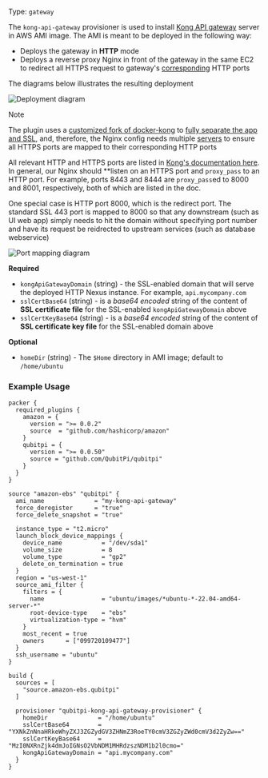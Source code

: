 Type: `gateway`

<!--
  Include a short description about the provisioner. This is a good place
  to call out what the provisioner does, and any additional text that might
  be helpful to a user. See https://www.packer.io/docs/provisioners/null
-->

The `kong-api-gateway` provisioner is used to install [Kong API gateway] server in AWS AMI image. The AMI is meant to be
deployed in the following way:

- Deploys the gateway in **HTTP** mode
- Deploys a reverse proxy Nginx in front of the gateway in the same EC2 to redirect all HTTPS request to
  gateway's [corresponding][Kong gateway - various ports] HTTP ports

The diagrams below illustrates the resulting deployment

![Deployment diagram](img/kong-deployment-diagram.png "Error loading kong-deployment-diagram.png")

> [!NOTE]
>
> The plugin uses a [customized fork of docker-kong](https://github.com/QubitPi/docker-kong) to
> [fully separate the app and SSL](https://github.com/QubitPi/docker-kong/pull/1), and, therefore, the Nginx config needs
> multiple [servers](https://www.nginx.com/resources/wiki/start/topics/examples/server_blocks/)
> to ensure all HTTPS ports are mapped to their corresponding HTTP ports

All relevant HTTP and HTTPS ports are listed in [Kong's documentation here][Kong gateway - various ports]. In general,
our Nginx should **listen on an HTTPS port and `proxy_pass` to an HTTP port. For example, ports 8443 and 8444 are
`proxy_pass`ed to 8000 and 8001, respectively, both of which are listed in the doc.

One special case is HTTP port 8000, which is the redirect port. The standard SSL 443 port is mapped to 8000 so that any
downstream (such as UI web app) simply needs to hit the domain without specifying port number and have its request be
reidrected to upstream services (such as database webservice)

![Port mapping diagram](img/kong-ports-diagram.png "Error loading kong-ports-diagram.png")

<!-- Provisioner Configuration Fields -->

**Required**

- `kongApiGatewayDomain` (string) - the SSL-enabled domain that will serve the deployed HTTP Nexus instance. For
  example, `api.mycompany.com`
- `sslCertBase64` (string) - is a _base64 encoded_ string of the content of __SSL certificate file__ for the SSL-enabled
  `kongApiGatewayDomain` above
- `sslCertKeyBase64` (string) - is a _base64 encoded_ string of the content of __SSL certificate key file__ for the
  SSL-enabled domain above

<!--
  Optional Configuration Fields

  Configuration options that are not required or have reasonable defaults
  should be listed under the optionals section. Defaults values should be
  noted in the description of the field
-->

**Optional**

- `homeDir` (string) - The `$Home` directory in AMI image; default to `/home/ubuntu`

<!--
  A basic example on the usage of the provisioner. Multiple examples
  can be provided to highlight various configurations.

-->

### Example Usage

```hcl
packer {
  required_plugins {
    amazon = {
      version = ">= 0.0.2"
      source  = "github.com/hashicorp/amazon"
    }
    qubitpi = {
      version = ">= 0.0.50"
      source = "github.com/QubitPi/qubitpi"
    }
  }
}

source "amazon-ebs" "qubitpi" {
  ami_name              = "my-kong-api-gateway"
  force_deregister      = "true"
  force_delete_snapshot = "true"

  instance_type = "t2.micro"
  launch_block_device_mappings {
    device_name           = "/dev/sda1"
    volume_size           = 8
    volume_type           = "gp2"
    delete_on_termination = true
  }
  region = "us-west-1"
  source_ami_filter {
    filters = {
      name                = "ubuntu/images/*ubuntu-*-22.04-amd64-server-*"
      root-device-type    = "ebs"
      virtualization-type = "hvm"
    }
    most_recent = true
    owners      = ["099720109477"]
  }
  ssh_username = "ubuntu"
}

build {
  sources = [
    "source.amazon-ebs.qubitpi"
  ]

  provisioner "qubitpi-kong-api-gateway-provisioner" {
    homeDir              = "/home/ubuntu"
    sslCertBase64        = "YXNkZnNnaHRkeWhyZXJ3ZGZydGV3ZHNmZ3RoeTY0cmV3ZGZyZWd0cmV3d2ZyZw=="
    sslCertKeyBase64     = "MzI0NXRnZjk4dmJoIGNsO2VbNDM1MHRdzszNDM1b2l0cmo="
    kongApiGatewayDomain = "api.mycompany.com"
  }
}
```

[AWS AMI]: https://docs.aws.amazon.com/AWSEC2/latest/UserGuide/AMIs.html
[AWS EC2 instance type]: https://aws.amazon.com/ec2/instance-types/
[AWS regions]: https://docs.aws.amazon.com/AmazonRDS/latest/UserGuide/Concepts.RegionsAndAvailabilityZones.html#Concepts.RegionsAndAvailabilityZones.Availability
[AWS Security Group]: https://docs.aws.amazon.com/vpc/latest/userguide/vpc-security-groups.html

[Certbot]: https://certbot.eff.org/

[qubitpi/hashicorp/kong-api-gateway/images]: https://github.com/QubitPi/qubitpi/tree/master/hashicorp/kong-api-gateway/images
[qubitpi/hashicorp/kong-api-gateway/instances]: https://github.com/QubitPi/qubitpi/tree/master/hashicorp/kong-api-gateway/instances
[HashiCorp Packer - Install]: https://packer.qubitpi.org/packer/install
[HashiCorp Packer variable values file]: https://packer.qubitpi.org/packer/guides/hcl/variables#from-a-file
[HashiCorp Terraform - Install]: https://terraform.qubitpi.org/terraform/install
[HashiCorp Terraform variable values file]: https://terraform.qubitpi.org/terraform/language/values/variables#variable-definitions-tfvars-files

[Kong API Gateway]: https://kong.qubitpi.org/gateway/latest/
[Kong manager UI]: https://kong.qubitpi.org/gateway/latest/kong-manager/
[Kong gateway - various ports]: https://kong.qubitpi.org/gateway/latest/production/networking/default-ports/

[Let's Encrypt]: https://qubitpi.github.io/letsencrypt-website/
